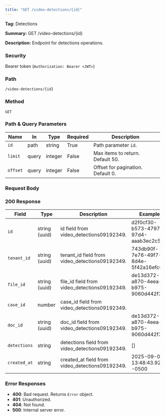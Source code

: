 ```yaml
---
title: "GET /video-detections/{id}"
---
```


**Tag:** Detections

**Summary:** GET /video-detections/{id}

**Description:** Endpoint for detections operations.

### Security
Bearer token (`Authorization: Bearer <JWT>`)

### Path
`/video-detections/{id}`

### Method
`GET`

### Path & Query Parameters
| Name | In | Type | Required | Description |
|------|----|------|----------|-------------|
| `id` | path | string | True | Path parameter `id`. |
| `limit` | query | integer | False | Max items to return. Default 50. |
| `offset` | query | integer | False | Offset for pagination. Default 0. |

### Request Body


### 200 Response
| Field | Type | Description | Example |
|------|------|-------------|---------|
| `id` | string (uuid) | id field from video_detections09192349. | d2f0cf30-b573-4797-97d4-aaab3ec2c5f1 |
| `tenant_id` | string (uuid) | tenant_id field from video_detections09192349. | 743db90f-7e76-49f7-8d4e-5f42a16efc06 |
| `file_id` | string (uuid) | file_id field from video_detections09192349. | de13d372-a870-4eea-b975-9060d442f38c |
| `case_id` | number | case_id field from video_detections09192349. |  |
| `doc_id` | string (uuid) | doc_id field from video_detections09192349. | de13d372-a870-4eea-b975-9060d442f38c |
| `detections` | string | detections field from video_detections09192349. | [] |
| `created_at` | string | created_at field from video_detections09192349. | 2025-09-07 13:48:43.927 -0500 |

### Error Responses
- **400**: Bad request. Returns `Error` object.
- **401**: Unauthorized.
- **404**: Not found.
- **500**: Internal server error.

